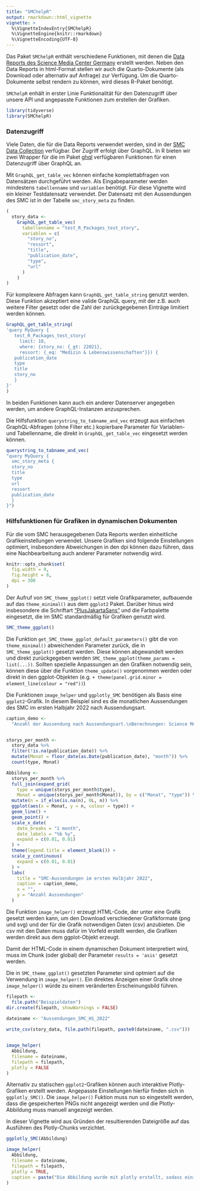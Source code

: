 ```yaml
---
title: "SMChelpR"
output: rmarkdown::html_vignette
vignette: >
  %\VignetteIndexEntry{SMChelpR}
  %\VignetteEngine{knitr::rmarkdown}
  %\VignetteEncoding{UTF-8}
---
```


Das Paket `SMChelpR` enthält verschiedene Funktionen, mit denen die [Data Reports des Science Media Center Germany](https://www.sciencemediacenter.de/angebote?story_type=Data+%26+Facts) erstellt werden. Neben den Data Reports in html-Format stellen wir auch die Quarto-Dokumente (als Download oder alternativ auf Anfrage) zur Verfügung. Um die Quarto-Dokumente selbst rendern zu können, wird dieses R-Paket benötigt.

`SMChelpR` enhält in erster Linie Funktionalität für den Datenzugriff über unsere API und angepasste Funktionen zum erstellen der Grafiken.


```r
library(tidyverse)
library(SMChelpR)
```

### Datenzugriff

Viele Daten, die für die Data Reports verwendet werden, sind in der [SMC Data Collection](https://github.com/sciencemediacenter/DataCollection) verfügbar. Der Zugriff erfolgt über GraphQL. In R bieten wir zwei Wrapper für die im Paket [ghql](https://cran.r-project.org/package=ghql) verfügbaren Funktionen für einen Datenzugriff über GraphQL an.

Mit `GraphQL_get_table_vec` können einfache komplettabfragen von Datensätzen durchgeführt werden. Als Eingabeparameter werden mindestens `tabellenname` und `variablen` benötigt.
Für diese Vignette wird ein kleiner Testdatensatz verwendet. Der Datensatz mit den Aussendungen des SMC ist in der Tabelle `smc_story_meta` zu finden.

```r

(
  story_data <-
    GraphQL_get_table_vec(
      tabellenname = "test_R_Packages_test_story",
      variablen = c(
        "story_no",
        "ressort",
        "title",
        "publication_date",
        "type",
        "url"
      )
    )
)
```

Für komplexere Abfragen kann `GraphQL_get_table_string` genutzt werden. Diese Funktion akzeptiert eine valide GraphQL query, mit der z.B. auch weitere Filter gesetzt oder die Zahl der zurückgegebenen Einträge limitiert werden können.

```r
GraphQL_get_table_string(
'query MyQuery {
   test_R_Packages_test_story(
     limit: 10, 
     where: {story_no: {_gt: 22021}, 
     ressort: {_eq: "Medizin & Lebenswissenschaften"}}) {
   publication_date
   type
   title
   story_no
   }
}'
)
```

In beiden Funktionen kann auch ein anderer Datenserver angegeben werden, um andere GraphQL-Instanzen anzusprechen.


Die Hilfsfunktion `querystring_to_tabname_and_vec` erzeugt aus einfachen GraphQL-Abfragen (ohne Filter etc.) kopierbare Parameter für Variablen- und Tabellenname, die direkt in `GraphQL_get_table_vec` eingesetzt werden können.

```r
querystring_to_tabname_and_vec(
"query MyQuery {
  smc_story_meta {
  story_no
  title
  type
  url
  ressort
  publication_date
  }
}")
```

### Hilfsfunktionen für Grafiken in dynamischen Dokumenten

Für die vom SMC herausgegebenen Data Reports werden einheitliche Grafikeinstellungen verwendet. Unsere Grafiken sind folgende Einstellungen optimiert, insbesondere Abweichungen in den dpi können dazu führen, dass eine Nachbearbeitung auch anderer Parameter notwendig wird. 

```r
knitr::opts_chunk$set(
  fig.width = 9, 
  fig.height = 8, 
  dpi = 300
)
``` 

Der Aufruf von `SMC_theme_ggplot()` setzt viele Grafikparameter, aufbauende auf das `theme_minimal()` aus dem  `ggplot2` Paket. Darüber hinus wird insbesondere die Schriftart ["PlusJakartaSans"]() und die Farbpalette eingesetzt, die im SMC standardmäßig für Grafiken genutzt wird.

```r
SMC_theme_ggplot()
```

Die Funktion `get_SMC_theme_ggplot_default_parameters()` gibt die von `theme_minimal()` abweichenden Parameter zurück, die in `SMC_theme_ggplot()` gesetzt werden. Diese können abgewandelt werden und direkt zurückgegeben werden `SMC_theme_ggplot(theme_params = list(...))`. Sollten spezielle Anpassungen an den Grafiken notwendig sein, können diese über die Funktion `theme_update()` vorgenommen werden oder direkt in den ggplot-Objekten (e.g. `+ theme(panel.grid.minor = element_line(colour = "red"))`)

Die Funktionen `image_helper` und `ggplotly_SMC` benötigen als Basis eine `ggplot2`-Grafik. In diesem Beispiel sind es die monatlichen Aussendungen des SMC im ersten Halbjahr 2022 nach Aussendungsart.

```r

caption_demo <- 
  "Anzahl der Aussendung nach Aussendungsart.\nBerechnungen: Science Media Center Germany."


storys_per_month <- 
  story_data %>% 
  filter(!is.na(publication_date)) %>% 
  mutate(Monat = floor_date(as.Date(publication_date), "month")) %>% 
  count(type, Monat)

Abbildung <- 
  storys_per_month %>% 
  full_join(expand_grid(
    type = unique(storys_per_month$type), 
    Monat = unique(storys_per_month$Monat)), by = c("Monat", "type")) %>% 
  mutate(n = if_else(is.na(n), 0L, n)) %>% 
  ggplot(aes(x = Monat, y = n, colour = type)) +
  geom_line() +
  geom_point() +
  scale_x_date(
    date_breaks = "1 month", 
    date_labels = "%b %y", 
    expand = c(0.01, 0.01)
  ) + 
  theme(legend.title = element_blank()) +
  scale_y_continuous(
    expand = c(0.01, 0.01)
  ) +
  labs(
    title = "SMC-Aussendungen im ersten Halbjahr 2022",
    caption = caption_demo,
    x = "", 
    y = "Anzahl Aussendungen"
  ) 
``` 

Die Funktion `image_helper()` erzeugt HTML-Code, der unter eine Grafik gesetzt werden kann, um den Download verschiedener Grafikformate (png und svg) und der für die Grafik notwendigen Daten (csv) anzubieten. Die csv mit den Daten muss dafür im Vorfeld erstellt werden, die Grafiken werden direkt aus dem ggplot-Objekt erzeugt. 

Damit der HTML-Code in einem dynamischen Dokument interpretiert wird, muss im Chunk (oder global) der Parameter `results = 'asis'` gesetzt werden.

Die in `SMC_theme_ggplot()` gesetzten Parameter sind optmiert auf die Verwendung in `image_helper()`. Ein direktes Anzeigen einer Grafik ohne `image_helper()` würde zu einem veränderten Erscheinungsbild führen.


```r
filepath <-
  file.path("Beispieldaten")
dir.create(filepath, showWarnings = FALSE)

dateiname <- "Aussendungen_SMC_H1_2022"
  
write_csv(story_data, file.path(filepath, paste0(dateiname, ".csv")))


image_helper(
  Abbildung,
  filename = dateiname,
  filepath = filepath,
  plotly = FALSE
)
``` 

Alternativ zu statischen `ggplot2`-Grafiken können auch interaktive Plotly-Grafiken erstellt werden. Angepasste Einstellungen hierfür finden sich in `ggplotly_SMC()`. Die `image_helper()` Fuktion muss nun so eingestellt werden, dass die gespeicherten PNGs nicht angezeigt werden und die Plotly-Abbildung muss manuell angezeigt werden.

In dieser Vignette wird aus Gründen der resultierenden Dateigröße auf das Ausführen des Plotly-Chunks verzichtet.

```r
ggplotly_SMC(Abbildung)
```


```r


image_helper(
  Abbildung,
  filename = dateiname,
  filepath = filepath,
  plotly = TRUE,
  caption = paste("Die Abbildung wurde mit plotly erstellt, sodass einige ggplot Features wie Untertitel oder Bildunterschriften nicht mehr verfügbar sind. Entpsrechend müssten entsprechende captions jetzt hier eingefügt werden.")
)

```
